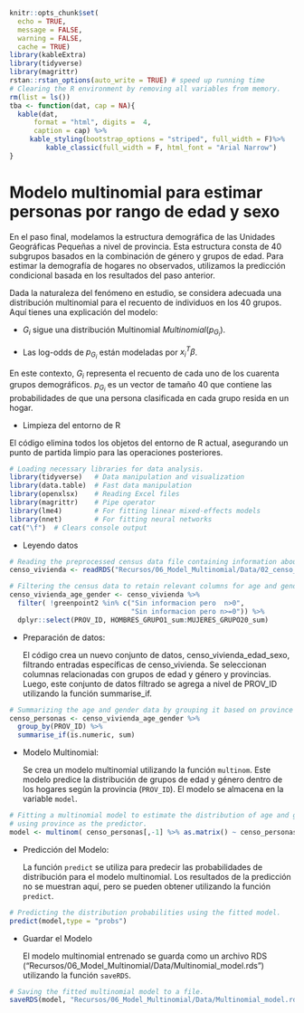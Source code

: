 ```r
knitr::opts_chunk$set(
  echo = TRUE,
  message = FALSE,
  warning = FALSE,
  cache = TRUE)
library(kableExtra)
library(tidyverse)
library(magrittr)
rstan::rstan_options(auto_write = TRUE) # speed up running time 
# Clearing the R environment by removing all variables from memory.
rm(list = ls())
tba <- function(dat, cap = NA){
  kable(dat,
      format = "html", digits =  4,
      caption = cap) %>% 
     kable_styling(bootstrap_options = "striped", full_width = F)%>%
         kable_classic(full_width = F, html_font = "Arial Narrow")
}
```


# Modelo multinomial para estimar personas por rango de edad y sexo

En el paso final, modelamos la estructura demográfica de las Unidades Geográficas Pequeñas a nivel de provincia. Esta estructura consta de 40 subgrupos basados en la combinación de género y grupos de edad. Para estimar la demografía de hogares no observados, utilizamos la predicción condicional basada en los resultados del paso anterior.

Dada la naturaleza del fenómeno en estudio, se considera adecuada una distribución multinomial para el recuento de individuos en los 40 grupos. Aquí tienes una explicación del modelo:

- $G_i$ sigue una distribución Multinomial $Multinomial(p_{G_i})$.

- Las log-odds de $p_{G_i}$ están modeladas por $x_i^T\beta$.

En este contexto, $G_i$ representa el recuento de cada uno de los cuarenta grupos demográficos. $p_{G_i}$ es un vector de tamaño 40 que contiene las probabilidades de que una persona clasificada en cada grupo resida en un hogar.


- Limpieza del entorno de R

El código elimina todos los objetos del entorno de R actual, asegurando un punto de partida limpio para las operaciones posteriores.

```r
# Loading necessary libraries for data analysis.
library(tidyverse)   # Data manipulation and visualization
library(data.table)  # Fast data manipulation
library(openxlsx)    # Reading Excel files
library(magrittr)    # Pipe operator
library(lme4)        # For fitting linear mixed-effects models
library(nnet)        # For fitting neural networks
cat("\f")  # Clears console output
```

-   Leyendo datos

```r
# Reading the preprocessed census data file containing information about households.
censo_vivienda <- readRDS("Recursos/06_Model_Multinomial/Data/02_censo_vivienda_personas.rds") 

# Filtering the census data to retain relevant columns for age and gender analysis.
censo_vivienda_age_gender <- censo_vivienda %>% 
  filter( !greenpoint2 %in% c("Sin informacion pero  n>0", 
                              "Sin informacion pero n>=0")) %>% 
  dplyr::select(PROV_ID, HOMBRES_GRUPO1_sum:MUJERES_GRUPO20_sum)
```

-   Preparación de datos:

    El código crea un nuevo conjunto de datos, censo_vivienda_edad_sexo, filtrando entradas específicas de censo_vivienda. Se seleccionan columnas relacionadas con grupos de edad y género y provincias. Luego, este conjunto de datos filtrado se agrega a nivel de PROV_ID utilizando la función summarise_if.
    

```r
# Summarizing the age and gender data by grouping it based on province (PROV_ID).
censo_personas <- censo_vivienda_age_gender %>% 
  group_by(PROV_ID) %>% 
  summarise_if(is.numeric, sum)
```

-   Modelo Multinomial:

    Se crea un modelo multinomial utilizando la función `multinom`. Este modelo predice la distribución de grupos de edad y género dentro de los hogares según la provincia (`PROV_ID`). El modelo se almacena en la variable `model`.

```r
# Fitting a multinomial model to estimate the distribution of age and gender within households,
# using province as the predictor.
model <- multinom( censo_personas[,-1] %>% as.matrix() ~ censo_personas$PROV_ID)
```

- Predicción del Modelo:

    La función `predict` se utiliza para predecir las probabilidades de distribución para el modelo multinomial. Los resultados de la predicción no se muestran aquí, pero se pueden obtener utilizando la función `predict`.
    

```r
# Predicting the distribution probabilities using the fitted model.
predict(model,type = "probs")
```
- Guardar el Modelo

    El modelo multinomial entrenado se guarda como un archivo RDS ("Recursos/06_Model_Multinomial/Data/Multinomial_model.rds") utilizando la función `saveRDS`.

```r
# Saving the fitted multinomial model to a file.
saveRDS(model, "Recursos/06_Model_Multinomial/Data/Multinomial_model.rds")
```

